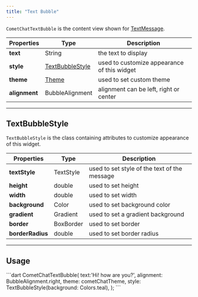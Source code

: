 ```yaml
---
title: "Text Bubble"
---
```


`CometChatTextBubble` is the content view shown for [TextMessage](/docs/sdk/flutter/send-message#text-message).

| Properties    | Type                                                                   | Description                                 |
| ------------- | ---------------------------------------------------------------------- | ------------------------------------------- |
| **text**      | String                                                                 | the text to display                         |
| **style**     | [TextBubbleStyle](/docs/ui-kit/flutter/v4/text-bubble#textbubblestyle) | used to customize appearance of this widget |
| **theme**     | [Theme](/docs/ui-kit/flutter/v4/theme)                                 | used to set custom theme                    |
| **alignment** | BubbleAlignment                                                        | alignment can be left, right or center      |

***

## TextBubbleStyle

`TextBubbleStyle` is the class containing attributes to customize appearance of this widget.

| Properties       | Type      | Description                                  |
| ---------------- | --------- | -------------------------------------------- |
| **textStyle**    | TextStyle | used to set style of the text of the message |
| **height**       | double    | used to set height                           |
| **width**        | double    | used to set width                            |
| **background**   | Color     | used to set background color                 |
| **gradient**     | Gradient  | used to set a gradient background            |
| **border**       | BoxBorder | used to set border                           |
| **borderRadius** | double    | used to set border radius                    |

***

## Usage

<Tabs>
<Tab title="Dart">
```dart
CometChatTextBubble(
    text:'Hi! how are you?',
    alignment: BubbleAlignment.right,
    theme: cometChatTheme,
    style: TextBubbleStyle(background: Colors.teal),
);
```

</Tab>

</Tabs>

